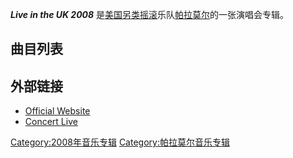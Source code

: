 {{Infobox Album  <!-- See Wikipedia:WikiProject_Albums -->
| Name        = Live in the UK 2008
| Type        = [[演唱会专辑|演唱会专辑]] 
| Artist      = [[帕拉莫尔|帕拉莫尔]]
| Released    = 2008年1月30日<br>2008年2月1日<br>2008年2月4日
| Genre       = [[另类摇滚|另类摇滚]]
| Length      = 63:22
| Label       = [[Fueled_by_Ramen|Fueled by Ramen]]
| Last album  = ''[[Riot!|Riot!]]''<br>(2007)
| This album  = '''''Live in the UK 2008'''''<br>(2008)
| Next album  = ''[[The_Final_Riot!|The Final Riot!]]''<br>(2008)
}}

'''''Live in the UK 2008''''' 是[[美国|美国]][[另类摇滚|另类摇滚]]乐队[[帕拉莫尔|帕拉莫尔]]的一张演唱会专辑。

==曲目列表==
{{tracklist  
| all_writing = [[帕拉莫尔|帕拉莫尔]]   
| headline = Disc 1  

| title1 = For a Pessimist, I'm Pretty Optimistic
| note1 = 
| length1 = 4:33
| title2 = Born for This
| note2 = 
| length2 = 4:12
| title3 = [[Emergency_(song)|Emergency]]
| note3 = 
| length3 = 4:52
| title4 = Never Let This Go
| note4 = 
| length4 = 4:47 
| title5 = Fences
| note5 = 
| length5 = 3:47   
| title6 = Let the Flames Begin 
| note6 = 
| length6 = 6:03    
| title7 = When It Rains
| note7 = 
| length7 = 3:37    
}}


{{tracklist  
| all_writing =   
| headline = Disc 2  

| title1 = [[Crushcrushcrush|Crushcrushcrush]]
| note1 = 
| length1 = 3:34
| title2 = [[Pressure_(Paramore_song)|Pressure]]
| note2 = 
| length2 = 4:47
| title3 = Here We Go Again
| note3 = 
| length3 = 3:17
| title4 = [[That's_What_You_Get|That's What You Get]]
| note4 = 
| length4 = 5:04
| title5 = My Heart
| note5 = 
| length5 = 6:34   
| title6 = Decoy 
| note6 = 
| length6 = 4:29   
| title7 = [[Misery_Business|Misery Business]]
| note7 = 
| length7 = 3:46
}}


==外部链接==
*[http://www.paramore.net/ Official Website] {{Wayback|url=http://www.paramore.net/ |date=20210131161257 }}
*[https://web.archive.org/web/20070715210244/http://www.concertlive.co.uk/ Concert Live]


{{Paramore}}

[[Category:2008年音乐专辑|Category:2008年音乐专辑]]
[[Category:帕拉莫尔音乐专辑|Category:帕拉莫尔音乐专辑]]